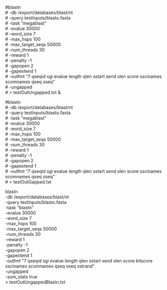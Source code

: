 #blastn \
#  -db /export/databases/blast/nt \
#  -query testInputs/blasto.fasta \
#  -task "megablast" \
#  -evalue 30000 \
#  -word_size 7 \
#  -max_hsps 100 \
#  -max_target_seqs 50000 \
#  -num_threads 30 \
#  -reward 1 \
#  -penalty -1 \
#  -gapopen 2 \
#  -gapextend 1 \
#  -outfmt "7 qseqid sgi evalue length qlen sstart send slen score sscinames scomnames qseq sseq" \
#  -ungapped \
#  > testOutUngapped.txt &


#blastn \
#  -db /export/databases/blast/nt \
#  -query testInputs/blasto.fasta \
#  -task "megablast" \
#  -evalue 30000 \
#  -word_size 7 \
#  -max_hsps 100 \
#  -max_target_seqs 50000 \
#  -num_threads 30 \
#  -reward 1 \
#  -penalty -1 \
#  -gapopen 2 \
#  -gapextend 1 \
#  -outfmt "7 qseqid sgi evalue length qlen sstart send slen score sscinames scomnames qseq sseq" \
#  > testOutGapped.txt

  
blastn \
  -db /export/databases/blast/nt \
  -query testInputs/blasto.fasta \
  -task "blastn" \
  -evalue 30000 \
  -word_size 7 \
  -max_hsps 100 \
  -max_target_seqs 50000 \
  -num_threads 30 \
  -reward 1 \
  -penalty -1 \
  -gapopen 2 \
  -gapextend 1 \
  -outfmt "7 qseqid sgi evalue length qlen sstart send slen score bitscore sscinames scomnames qseq sseq sstrand" \
  -ungapped \
  -sum_stats true \
  > testOutUngappedBlastn.txt
